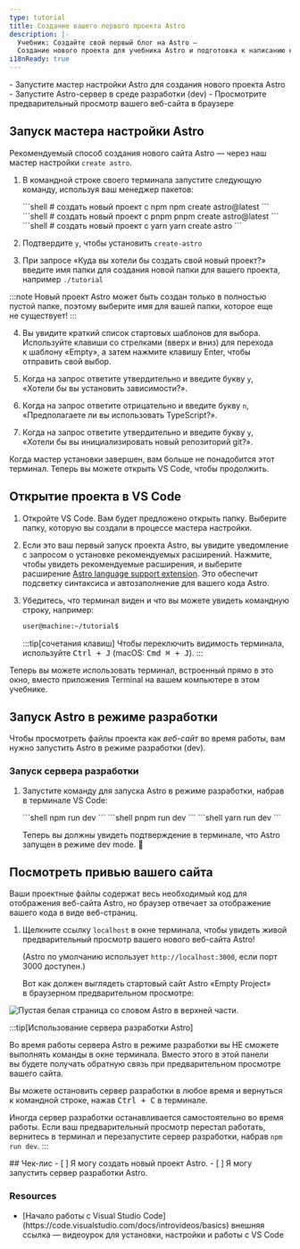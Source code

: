 ```yaml
---
type: tutorial
title: Создание вашего первого проекта Astro
description: |-
  Учебник: Создайте свой первый блог на Astro —
  Создание нового проекта для учебника Astro и подготовка к написанию кода
i18nReady: true
---
```




<PreCheck>
  - Запустите мастер настройки Astro для создания нового проекта Astro
  - Запустите Astro-сервер в среде разработки (dev)
  - Просмотрите предварительный просмотр вашего веб-сайта в браузере
</PreCheck>

## Запуск мастера настройки Astro

Рекомендуемый способ создания нового сайта Astro — через наш мастер настройки `create astro`.

1. В командной строке своего терминала запустите следующую команду, используя ваш менеджер пакетов:

    <PackageManagerTabs>
      <Fragment slot="npm">
      ```shell
      # создать новый проект с npm
      npm create astro@latest
      ```
      </Fragment>
      <Fragment slot="pnpm">
      ```shell
      # создать новый проект с pnpm
      pnpm create astro@latest
      ```
      </Fragment>
      <Fragment slot="yarn">
      ```shell
      # создать новый проект с yarn
      yarn create astro
      ```
      </Fragment>
    </PackageManagerTabs>

2. Подтвердите `y`, чтобы установить `create-astro`
3. При запросе «Куда вы хотели бы создать свой новый проект?» введите имя папки для создания новой папки для вашего проекта, например
`./tutorial`

  :::note
  Новый проект Astro может быть создан только в полностью пустой папке, поэтому выберите имя для вашей папки, которое еще не существует!
  :::

4. Вы увидите краткий список стартовых шаблонов для выбора. Используйте клавиши со стрелками (вверх и вниз) для перехода к шаблону «Empty», а затем нажмите клавишу Enter, чтобы отправить свой выбор.

5. Когда на запрос ответите утвердительно и введите букву `y`, «Хотели бы вы установить зависимости?».

6. Когда на запрос ответите отрицательно и введите букву `n`, «Предполагаете ли вы использовать TypeScript?».

7. Когда на запрос ответите утвердительно и введите букву `y`, «Хотели бы вы инициализировать новый репозиторий git?».

Когда мастер установки завершен, вам больше не понадобится этот терминал. Теперь вы можете открыть VS Code, чтобы продолжить.

## Открытие проекта в VS Code

1. Откройте VS Code. Вам будет предложено открыть папку. Выберите папку, которую вы создали в процессе мастера настройки.

2. Если это ваш первый запуск проекта Astro, вы увидите уведомление с запросом о установке рекомендуемых расширений. Нажмите, чтобы увидеть рекомендуемые расширения, и выберите расширение [Astro language support extension](https://marketplace.visualstudio.com/items?itemName=astro-build.astro-vscode). Это обеспечит подсветку синтаксиса и автозаполнение для вашего кода Astro.

3. Убедитесь, что терминал виден и что вы можете увидеть командную строку, например:

    ```sh
    user@machine:~/tutorial$
    ```

    :::tip[сочетания клавиш]
    Чтобы переключить видимость терминала, используйте <kbd>Ctrl + J</kbd> (macOS: <kbd>Cmd ⌘ + J</kbd>).
    :::

Теперь вы можете использовать терминал, встроенный прямо в это окно, вместо приложения Terminal на вашем компьютере в этом учебнике.



## Запуск Astro в режиме разработки

Чтобы просмотреть файлы проекта как _веб-сайт_ во время работы, вам нужно запустить Astro в режиме разработки (dev).

### Запуск сервера разработки

1. Запустите команду для запуска Astro в режиме разработки, набрав в терминале VS Code:

    <PackageManagerTabs>
      <Fragment slot="npm">
      ```shell
      npm run dev
      ```
      </Fragment>
      <Fragment slot="pnpm">
      ```shell
      pnpm run dev
      ```
      </Fragment>
      <Fragment slot="yarn">
      ```shell
      yarn run dev
      ```
      </Fragment>
    </PackageManagerTabs>

    Теперь вы должны увидеть подтверждение в терминале, что Astro запущен в режиме dev mode. 🚀

## Посмотреть привью вашего сайта

Ваши проектные файлы содержат весь необходимый код для отображения веб-сайта Astro, но браузер отвечает за отображение вашего кода в виде веб-страниц.

1. Щелкните ссылку `localhost` в окне терминала, чтобы увидеть живой предварительный просмотр вашего нового веб-сайта Astro!

   (Astro по умолчанию использует `http://localhost:3000`, если порт 3000 доступен.)

   Вот как должен выглядеть стартовый сайт Astro «Empty Project» в браузерном предварительном просмотре:

  ![Пустая белая страница со словом Astro в верхней части](/tutorial/minimal.png).

:::tip[Использование сервера разработки Astro]

Во время работы сервера Astro в режиме разработки вы НЕ сможете выполнять команды в окне терминала. Вместо этого в этой панели вы будете получать обратную связь при предварительном просмотре вашего сайта.

Вы можете остановить сервер разработки в любое время и вернуться к командной строке, нажав <kbd>Ctrl + C</kbd> в терминале.

Иногда сервер разработки останавливается самостоятельно во время работы. Если ваш предварительный просмотр перестал работать, вернитесь в терминал и перезапустите сервер разработки, набрав `npm run dev`.
:::

<Box icon="check-list">
## Чек-лис

<Checklist>
- [ ] Я могу создать новый проект Astro.
- [ ] Я могу запустить сервер разработки Astro.
</Checklist>
</Box>

### Resources

- <p>[Начало работы с Visual Studio Code](https://code.visualstudio.com/docs/introvideos/basics) <Badge>внешняя ссылка</Badge> — видеоурок для установки, настройки и работы с VS Code</p>

